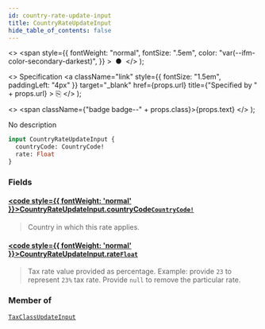 ```yaml
---
id: country-rate-update-input
title: CountryRateUpdateInput
hide_table_of_contents: false
---
```


  <>
    <span
      style={{
        fontWeight: "normal",
        fontSize: ".5em",
        color: "var(--ifm-color-secondary-darkest)",
      }}
    >
      &nbsp;●&nbsp;
    </span>
  </>
);

  <>
    Specification
    <a
      className="link"
      style={{ fontSize: "1.5em", paddingLeft: "4px" }}
      target="\_blank"
      href={props.url}
      title={"Specified by " + props.url}
    >
      ⎘
    </a>
  </>
);

  <>
    <span className={"badge badge--" + props.class}>{props.text}</span>
  </>
);

No description

```graphql
input CountryRateUpdateInput {
  countryCode: CountryCode!
  rate: Float
}
```

### Fields

#### [<code style={{ fontWeight: 'normal' }}>CountryRateUpdateInput.<b>countryCode</b></code>](#)<Bullet />[`CountryCode!`](../../../api-reference/miscellaneous/enums/country-code) <Badge class="secondary" text="non-null"/> <Badge class="secondary" text="enum"/>

> Country in which this rate applies.

#### [<code style={{ fontWeight: 'normal' }}>CountryRateUpdateInput.<b>rate</b></code>](#)<Bullet />[`Float`](../../../api-reference/miscellaneous/scalars/float) <Badge class="secondary" text="scalar"/>

> Tax rate value provided as percentage. Example: provide `23` to represent `23%` tax rate. Provide `null` to remove the particular rate.

### Member of

[`TaxClassUpdateInput`](../../../api-reference/taxes/inputs/tax-class-update-input) <Badge class="secondary" text="input"/>
